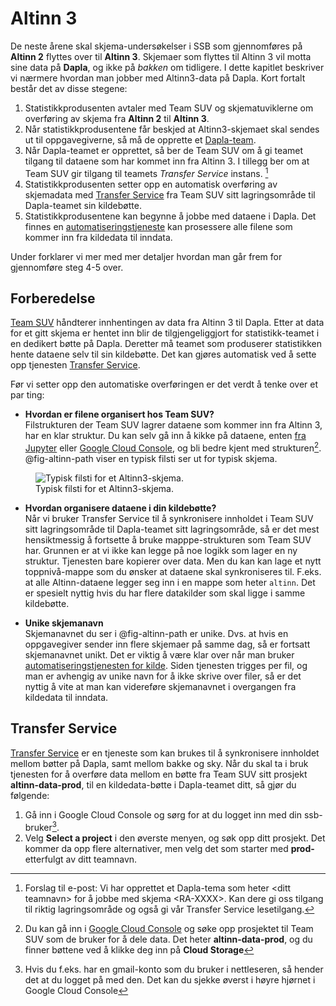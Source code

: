 # Altinn 3

De neste årene skal skjema-undersøkelser i SSB som gjennomføres på **Altinn 2** flyttes over til **Altinn 3**. Skjemaer som flyttes til Altinn 3 vil motta sine data på **Dapla**, og ikke på *bakken* om tidligere. I dette kapitlet beskriver vi nærmere hvordan man jobber med Altinn3-data på Dapla. Kort fortalt består det av disse stegene:

1. Statistikkprodusenten avtaler med Team SUV og skjematuviklerne om overføring av skjema fra **Altinn 2** til **Altinn 3**. 
2. Når statistikkprodusentene får beskjed at Altinn3-skjemaet skal sendes ut til oppgavegiverne, så må de opprette et [Dapla-team](./opprette-dapla-team.html).
3. Når Dapla-teamet er opprettet, så ber de Team SUV om å gi teamet tilgang til dataene som har kommet inn fra Altinn 3. I tillegg ber om at Team SUV gir tilgang til teamets *Transfer Service* instans. ^[Forslag til e-post: Vi har opprettet et Dapla-tema som heter \<ditt teamnavn\> for å jobbe med skjema \<RA-XXXX\>. Kan dere gi oss tilgang til riktig lagringsområde og også gi vår Transfer Service lesetilgang.] 
4. Statistikkprodusenten setter opp en automatisk overføring av skjemadata med [Transfer Service](./overf%C3%B8ring-av-data.qmd) fra Team SUV sitt lagringsområde til Dapla-teamet sin kildebøtte.
5.  Statistikkprodusentene kan begynne å jobbe med dataene i Dapla. Det finnes en [automatiseringstjeneste](./automatisering.html) kan prosessere alle filene som kommer inn fra kildedata til inndata.

Under forklarer vi mer med mer detaljer hvordan man går frem for gjennomføre steg 4-5 over. 

## Forberedelse

[Team SUV](https://statistics-norway.atlassian.net/wiki/spaces/CUL/pages/2805530625/Teamsider) håndterer innhentingen av data fra Altinn 3 til Dapla. Etter at data for et gitt skjema er hentet inn blir de tilgjengeliggjort for statistikk-teamet i en dedikert bøtte på Dapla. Deretter må teamet som produserer statistikken  hente dataene selv til sin kildebøtte. Det kan gjøres automatisk ved å sette opp tjenesten [Transfer Service](./overf%C3%B8ring-av-data.html).

Før vi setter opp den automatiske overføringen er det verdt å tenke over et par ting: 

- **Hvordan er filene organisert hos Team SUV?**  
Filstrukturen der Team SUV lagrer dataene som kommer inn fra Altinn 3, har en klar struktur. Du kan selv gå inn å kikke på dataene, enten [fra Jupyter](./jobbe-med-data.html) eller [Google Cloud Console](./gcc.html), og bli bedre kjent med strukturen^[Du kan gå inn i [Google Cloud Console](./gcc.html) og søke opp prosjektet til Team SUV som de bruker for å dele data. Det heter **altinn-data-prod**, og du finner bøttene ved å klikke deg inn på **Cloud Storage**]. @fig-altinn-path viser en typisk filsti ser ut for typisk skjema.

![Typisk filsti for et Altinn3-skjema.](images/altinn_filsti.png){fig-alt="Bilde av en typisk filsti som forklarer hva de ulike komponentene av stien betyr" #fig-altinn-path}

- **Hvordan organisere dataene i din kildebøtte?**  
Når vi bruker Transfer Service til å synkronisere innholdet i Team SUV sitt lagringsområde til Dapla-teamet sitt lagringsområde, så er det mest hensiktmessig å fortsette å bruke mapppe-strukturen som Team SUV har. Grunnen er at vi ikke kan legge på noe logikk som lager en ny struktur. Tjenesten bare kopierer over data. Men du kan kan lage et nytt toppnivå-mappe som du ønsker at dataene skal synkroniseres til. F.eks. at alle Altinn-dataene legger seg inn i en mappe som heter `altinn`. Det er spesielt nyttig hvis du har flere datakilder som skal ligge i samme kildebøtte.

- **Unike skjemanavn**  
Skjemanavnet du ser i @fig-altinn-path er unike. Dvs. at hvis en oppgavegiver sender inn flere skjemaer på samme dag, så er fortsatt skjemanavnet unikt. Det er viktig å være klar over når man bruker [automatiseringstjenesten for kilde](./automatisering.html). Siden tjenesten trigges per fil, og man er avhengig av unike navn for å ikke skrive over filer, så er det nyttig å vite at man kan videreføre skjemanavnet i overgangen fra kildedata til inndata. 

## Transfer Service

[Transfer Service](./overf%C3%B8ring-av-data.html) er en tjeneste som kan brukes til å synkronisere innholdet mellom bøtter på Dapla, samt mellom bakke og sky. Når du skal ta i bruk tjenesten for å overføre data mellom en bøtte fra Team SUV sitt prosjekt **altinn-data-prod**, til en kildedata-bøtte i Dapla-teamet ditt, så gjør du følgende: 

1. Gå inn i Google Cloud Console og sørg for at du logget inn med din ssb-bruker^[Hvis du f.eks. har en gmail-konto som du bruker i nettleseren, så hender det at du logget på med den. Det kan du sjekke øverst i høyre hjørnet i Google Cloud Console].
2. Velg **Select a project** i den øverste menyen, og søk opp ditt prosjekt. Det kommer da opp flere alternativer, men velg det som starter med **prod-** etterfulgt av ditt teamnavn.




